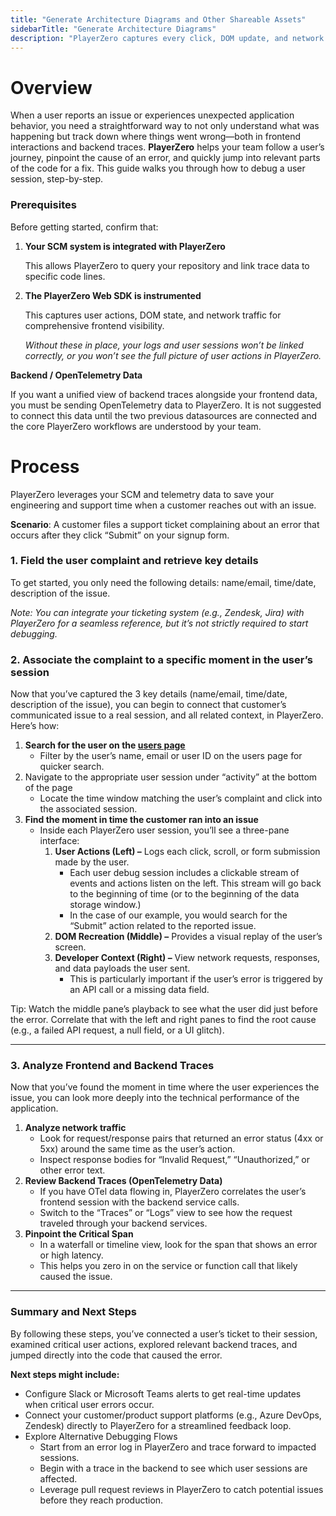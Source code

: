 ```yaml
---
title: "Generate Architecture Diagrams and Other Shareable Assets"
sidebarTitle: "Generate Architecture Diagrams"
description: "PlayerZero captures every click, DOM update, and network request in real-time, so teams can discover, analyze, and fix defects faster."
---
```


# Overview

When a user reports an issue or experiences unexpected application behavior, you need a straightforward way to not only understand what was happening but track down where things went wrong—both in frontend interactions and backend traces. **PlayerZero** helps your team follow a user’s journey, pinpoint the cause of an error, and quickly jump into relevant parts of the code for a fix. This guide walks you through how to debug a user session, step-by-step.

### Prerequisites

Before getting started, confirm that:

1. **Your SCM system is integrated with PlayerZero**
    
    This allows PlayerZero to query your repository and link trace data to specific code lines.
    
2. **The PlayerZero Web SDK is instrumented**
    
    This captures user actions, DOM state, and network traffic for comprehensive frontend visibility.
    
    *Without these in place, your logs and user sessions won’t be linked correctly, or you won’t see the full picture of user actions in PlayerZero.*
    


**Backend / OpenTelemetry Data**

If you want a unified view of backend traces alongside your frontend data, you must be sending OpenTelemetry data to PlayerZero. It is not suggested to connect this data until the two previous datasources are connected and the core PlayerZero workflows are understood by your team. 

# Process

PlayerZero leverages your SCM and telemetry data to save your engineering and support time when a customer reaches out with an issue.

**Scenario**: A customer files a support ticket complaining about an error that occurs after they click “Submit” on your signup form. 

### 1. Field the user complaint and retrieve key details

To get started, you only need the following details: name/email, time/date, description of the issue.

*Note: You can integrate your ticketing system (e.g., Zendesk, Jira) with PlayerZero for a seamless reference, but it’s not strictly required to start debugging.*

### 2. Associate the complaint to a specific moment in the user’s session

Now that you’ve captured the 3 key details (name/email, time/date, description of the issue), you can begin to connect that customer’s communicated issue to a real session, and all related context, in PlayerZero. Here’s how:

1. **Search for the user on the [users page](https://go.playerzero.app/users)**
    - Filter by the user’s name, email or user ID on the users page for quicker search.
2. Navigate to the appropriate user session under “activity” at the bottom of the page
    - Locate the time window matching the user’s complaint and click into the associated session.
3. **Find the moment in time the customer ran into an issue**
    - Inside each PlayerZero user session, you’ll see a three-pane interface:
        1. **User Actions (Left) –** Logs each click, scroll, or form submission made by the user.
            - Each user debug session includes a clickable stream of events and actions listen on the left. This stream will go back to the beginning of time (or to the beginning of the data storage window.)
            - In the case of our example, you would search for the “Submit” action related to the reported issue.
        2. **DOM Recreation (Middle) –** Provides a visual replay of the user’s screen.
        3. **Developer Context (Right) –** View network requests, responses, and data payloads the user sent.
            - This is particularly important if the user’s error is triggered by an API call or a missing data field.


Tip: Watch the middle pane’s playback to see what the user did just before the error. Correlate that with the left and right panes to find the root cause (e.g., a failed API request, a null field, or a UI glitch).

---

### 3. Analyze Frontend and Backend Traces

Now that you’ve found the moment in time where the user experiences the issue, you can look more deeply into the technical performance of the application. 

1. **Analyze network traffic**
    - Look for request/response pairs that returned an error status (4xx or 5xx) around the same time as the user’s action.
    - Inspect response bodies for “Invalid Request,” “Unauthorized,” or other error text.
2. **Review Backend Traces (OpenTelemetry Data)**
    - If you have OTel data flowing in, PlayerZero correlates the user’s frontend session with the backend service calls.
    - Switch to the “Traces” or “Logs” view to see how the request traveled through your backend services.
3. **Pinpoint the Critical Span**
    - In a waterfall or timeline view, look for the span that shows an error or high latency.
    - This helps you zero in on the service or function call that likely caused the issue.

---

### Summary and Next Steps

By following these steps, you’ve connected a user’s ticket to their session, examined critical user actions, explored relevant backend traces, and jumped directly into the code that caused the error.

**Next steps might include:**

- Configure Slack or Microsoft Teams alerts to get real-time updates when critical user errors occur.
- Connect your customer/product support platforms (e.g., Azure DevOps, Zendesk) directly to PlayerZero for a streamlined feedback loop.
- Explore Alternative Debugging Flows
    - Start from an error log in PlayerZero and trace forward to impacted sessions.
    - Begin with a trace in the backend to see which user sessions are affected.
    - Leverage pull request reviews in PlayerZero to catch potential issues before they reach production.


